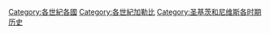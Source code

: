 [[Category:各世紀各國|Category:各世紀各國]]
[[Category:各世紀加勒比|Category:各世紀加勒比]]
[[Category:圣基茨和尼维斯各时期历史|Category:圣基茨和尼维斯各时期历史]]